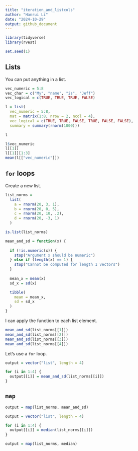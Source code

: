 ```yaml
---
title: "iteration_and_listcols"
author: "Hanrui Li"
date: "2024-10-29"
output: github_document
---
```


```r
library(tidyverse)
library(rvest)

set.seed(1)

```

## Lists

You can put anything in a list.

```r
vec_numeric = 5:8
vec_char = c("My", "name", "is", "Jeff")
vec_logical = c(TRUE, TRUE, TRUE, FALSE)
```

```r
l = list(
  vec_numeric = 5:8,
  mat = matrix(1:8, nrow = 2, ncol = 4),
  vec_logical = c(TRUE, TRUE, FALSE, TRUE, FALSE, FALSE),
  summary = summary(rnorm(1000)))
```

```r
l

l$vec_numeric
l[[1]]
l[[1]][1:3]
mean(l[["vec_numeric"]])
```


## `for` loops

Create a new list.

```r
list_norms = 
  list(
    a = rnorm(20, 3, 1),
    b = rnorm(20, 0, 5),
    c = rnorm(20, 10, .2),
    d = rnorm(20, -3, 1)
  )

is.list(list_norms)
```

```r
mean_and_sd = function(x) {
  
  if (!is.numeric(x)) {
    stop("Argument x should be numeric")
  } else if (length(x) == 1) {
    stop("Cannot be computed for length 1 vectors")
  }
  
  mean_x = mean(x)
  sd_x = sd(x)

  tibble(
    mean = mean_x, 
    sd = sd_x
  )
}
```

I can apply the function to each list element.

```r
mean_and_sd(list_norms[[1]])
mean_and_sd(list_norms[[2]])
mean_and_sd(list_norms[[3]])
mean_and_sd(list_norms[[4]])
```

Let's use a `for` loop.

```r
output = vector("list", length = 4)

for (i in 1:4) {
  output[[i]] = mean_and_sd(list_norms[[i]])
}
```


## `map`

```r
output = map(list_norms, mean_and_sd)
```

```r
output = vector("list", length = 4)

for (i in 1:4) {
  output[[i]] = median(list_norms[[i]])
}

output = map(list_norms, median)
```













